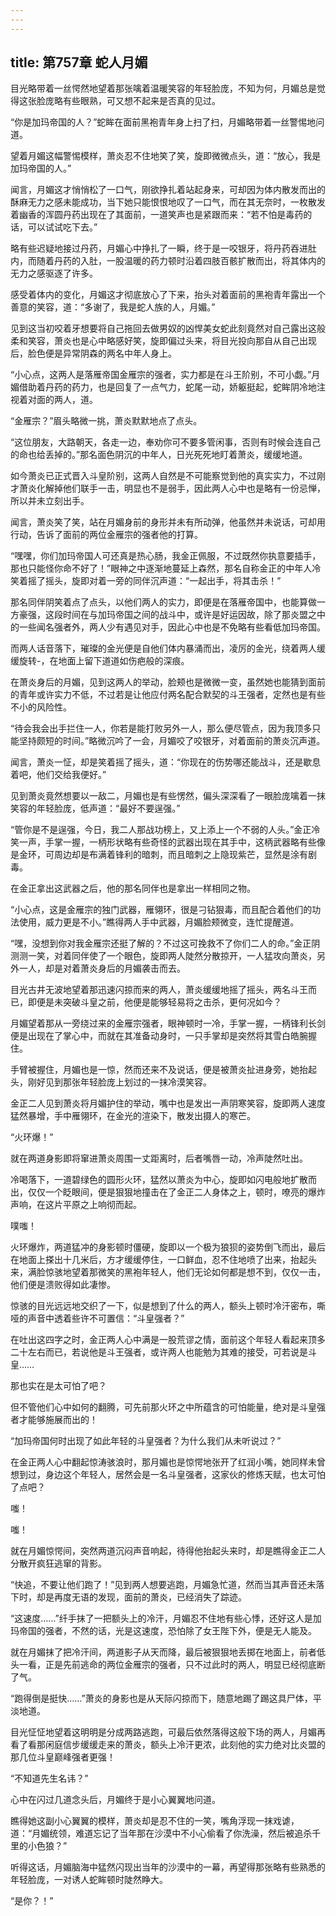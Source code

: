 ```yaml
---
---
---
```

title: 第757章 蛇人月媚
---



目光略带着一丝愕然地望着那张噙着温暖笑容的年轻脸庞，不知为何，月媚总是觉得这张脸庞略有些眼熟，可又想不起来是否真的见过。

“你是加玛帝国的人？”蛇眸在面前黑袍青年身上扫了扫，月媚略带着一丝警惕地问道。

望着月媚这幅警惕模样，萧炎忍不住地笑了笑，旋即微微点头，道：“放心，我是加玛帝国的人。”

闻言，月媚这才悄悄松了一口气，刚欲挣扎着站起身来，可却因为体内散发而出的酥麻无力之感未能成功，当下她只能恨恨地叹了一口气，而在其无奈时，一枚散发着幽香的浑圆丹药出现在了其面前，一道笑声也是紧跟而来：“若不怕是毒药的话，可以试试吃下去。”

略有些迟疑地接过丹药，月媚心中挣扎了一瞬，终于是一咬银牙，将丹药吞进肚内，而随着丹药的入肚，一股温暖的药力顿时沿着四肢百骸扩散而出，将其体内的无力之感驱逐了许多。

感受着体内的变化，月媚这才彻底放心了下来，抬头对着面前的黑袍青年露出一个善意的笑容，道：“多谢了，我是蛇人族的人，月媚。”

见到这当初咬着牙想要将自己拖回去做男奴的凶悍美女蛇此刻竟然对自己露出这般柔和笑容，萧炎也是心中略感好笑，旋即偏过头来，将目光投向那自从自己出现后，脸色便是异常阴森的两名中年人身上。

“小心点，这两人是落雁帝国金雁宗的强者，实力都是在斗王阶别，不可小觑。”月媚借助着丹药的药力，也是回复了一点气力，蛇尾一动，娇躯挺起，蛇眸阴冷地注视着对面的两人，道。

“金雁宗？”眉头略微一挑，萧炎默默地点了点头。

“这位朋友，大路朝天，各走一边，奉劝你可不要多管闲事，否则有时候会连自己的命也给丢掉的。”那名面色阴沉的中年人，日光死死地盯着萧炎，缓缓地道。

如今萧炎已正式晋入斗皇阶别，这两人自然是不可能察觉到他的真实实力，不过刚才萧炎化解掉他们联手一击，明显也不是弱手，因此两人心中也是略有一份忌惮，所以并未立刻出手。

闻言，萧炎笑了笑，站在月媚身前的身形并未有所动弹，他虽然并未说话，可却用行动，告诉了面前的两位金雁宗的强者他的打算。

“嘿嘿，你们加玛帝国人可还真是热心肠，我金正佩服，不过既然你执意要插手，那也只能怪你命不好了！”眼神之中逐渐地蔓延上森然，那名自称金正的中年人冷笑着摇了摇头，旋即对着一旁的同伴沉声道：“一起出手，将其击杀！”

那名同伴阴笑着点了点头，以他们两人的实力，即便是在落雁帝国中，也能算做一方豪强，这段时间在与加玛帝国之间的战斗中，或许是好运因故，除了那炎盟之中的一些闻名强者外，两人少有遇见对手，因此心中也是不免略有些看低加玛帝国。

而两人话音落下，璀璨的金光便是自他们体内暴涌而出，凌厉的金光，绕着两人缓缓旋转-，在地面上留下道道如伤疤般的深痕。

在萧炎身后的月媚，见到这两人的举动，脸颊也是微微一变，虽然她也能猜到面前的青年或许实力不低，不过若是让他应付两名配合默契的斗王强者，定然也是有些不小的风险性。

“待会我会出手拦住一人，你若是能打败另外一人，那么便尽管点，因为我顶多只能坚持颇短的时间。”略微沉吟了一会，月媚咬了咬银牙，对着面前的萧炎沉声道。

闻言，萧炎一怔，却是笑着摇了摇头，道：“你现在的伤势哪还能战斗，还是歇息着吧，他们交给我便好。”

见到萧炎竟然想要以一敌二，月媚也是有些愣然，偏头深深看了一眼脸庞噙着一抹笑容的年轻脸庞，低声道：“最好不要逞强。”

“管你是不是逞强，今日，我二人那战功榜上，又上添上一个不弱的人头。”金正冷笑一声，手掌一握，一柄形状略有些奇怪的武器出现在其手中，这柄武器略有些像是金环，可周边却是布满着锋利的暗刺，而且暗刺之上隐现紫芒，显然是涂有剧毒。

在金正拿出这武器之后，他的那名同伴也是拿出一样相同之物。

“小心点，这是金雁宗的独门武器，雁翎环，很是刁钻狠毒，而且配合着他们的功法使用，威力更是不小。”瞧得两人手中武器，月媚脸颊微变，连忙提醒道。

“嘿，没想到你对我金雁宗还挺了解的？不过这可挽救不了你们二人的命。”金正阴测测一笑，对着同伴使了一个眼色，旋即两人陡然分散掠开，一人猛攻向萧炎，另外一人，却是对着萧炎身后的月媚袭击而去。

目光古井无波地望着那迅速闪掠而来的两人，萧炎缓缓地摇了摇头，两名斗王而已，即便是未突破斗皇之前，他便是能够轻易将之击杀，更何况如今？

月媚望着那从一旁绕过来的金雁宗强者，眼神顿时一冷，手掌一握，一柄锋利长剑便是出现在了掌心中，而就在其准备动身时，一只手掌却是突然将其雪白皓腕握住。

手臂被握住，月媚也是一惊，然而还来不及说话，便是被萧炎扯进身旁，她抬起头，刚好见到那张年轻脸庞上划过的一抹冷漠笑容。

金正二人见到萧炎将月媚护住的举动，嘴中也是发出一声阴寒笑容，旋即两人速度猛然暴增，手中雁翎环，在金光的渲染下，散发出摄人的寒芒。

“火环爆！”

就在两道身影即将窜进萧炎周围一丈距离时，后者嘴唇一动，冷声陡然吐出。

冷喝落下，一道碧绿色的圆形火环，猛然以萧炎为中心，旋即如闪电般地扩散而出，仅仅一个眨眼间，便是狠狠地撞击在了金正二人身体之上，顿时，嘹亮的爆炸声响，在这片平原之上响彻而起。

噗嗤！

火环爆炸，两道猛冲的身影顿时僵硬，旋即以一个极为狼狈的姿势倒飞而出，最后在地面上搽出十几米后，方才缓缓停住，一口鲜血，忍不住地喷了出来，抬起头来，满脸惊骇地望着那微笑的黑袍年轻人，他们无论如何都是想不到，仅仅一击，他们便是溃败得如此凄惨。

惊骇的目光远远地交织了一下，似是想到了什么的两人，额头上顿时冷汗密布，嘶哑的声音中透着些许不可置信：“斗皇强者？”

在吐出这四字之时，金正两人心中满是一股荒谬之情，面前这个年轻人看起来顶多二十左右而已，若说他是斗王强者，或许两人也能勉为其难的接受，可若说是斗皇……

那也实在是太可怕了吧？

但不管他们心中如何的翻腾，可先前那火环之中所蕴含的可怕能量，绝对是斗皇强者才能够施展而出的！

“加玛帝国何时出现了如此年轻的斗皇强者？为什么我们从未听说过？”

在金正两人心中翻起惊涛骇浪时，那月媚也是惊愕地张开了红润小嘴，她同样未曾想到过，身边这个年轻人，居然会是一名斗皇强者，这家伙的修炼天赋，也太可怕了点吧？

嗤！

嗤！

就在月媚惊愕间，突然两道沉闷声音响起，待得他抬起头来时，却是瞧得金正二人分散开疯狂逃窜的背影。

“快追，不要让他们跑了！”见到两人想要逃跑，月媚急忙道，然而当其声音还未落下时，却是再度无语的发现，面前的萧炎，已经消失了踪迹。

“这速度……”纤手抹了一把额头上的冷汗，月媚忍不住地有些心悸，还好这人是加玛帝国的强者，不然的话，光是这速度，恐怕除了女王陛下外，便是无人能及。

就在月媚抹了把冷汗间，两道影子从天而降，最后被狠狠地丢掷在地面上，前者低头一看，正是先前逃命的两位金雁宗的强者，只不过此时的两人，明显已经彻底断了气。

“跑得倒是挺快……”萧炎的身影也是从天际闪掠而下，随意地踢了踢这具尸体，平淡地道。

目光怔怔地望着这明明是分成两路逃跑，可最后依然落得这般下场的两人，月媚再看了看那闲庭信步缓缓走来的萧炎，额头上冷汗更浓，此刻他的实力绝对比炎盟的那几位斗皇巅峰强者更强！

“不知道先生名讳？”

心中在闪过几道念头后，月媚终于是小心翼翼地问道。

瞧得她这副小心翼翼的模样，萧炎却是忍不住的一笑，嘴角浮现一抹戏谑，道：“月媚统领，难道忘记了当年那在沙漠中不小心偷看了你洗澡，然后被追杀千里的小色狼？”

听得这话，月媚脑海中猛然闪现出当年的沙漠中的一幕，再望得那张略有些熟悉的年轻脸庞，一对诱人蛇眸顿时陡然睁大。

“是你？！”